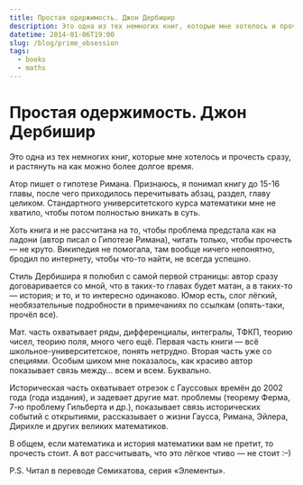 ```yaml
---
title: Простая одержимость. Джон Дербишир
description: Это одна из тех немногих книг, которые мне хотелось и прочесть сразу, и растянуть на как можно более долгое время.
datetime: 2014-01-06T19:00
slug: /blog/prime_obsession
tags:
  - books
  - maths
---
```


# Простая одержимость. Джон Дербишир

Это одна из тех немногих книг, которые мне хотелось и прочесть сразу, и растянуть на как можно более долгое время.

Атор пишет о гипотезе Римана. Признаюсь, я понимал книгу до 15-16 главы, после чего приходилось перечитывать абзац, раздел, главу целиком. Стандартного университетского курса математики мне не хватило, чтобы потом полностью вникать в суть.

Хоть книга и не рассчитана на то, чтобы проблема предстала как на ладони (автор писал о Гипотезе Римана), читать только, чтобы прочесть — не круто. Википедия не помогала, там вообще ничего непонятно, бродил по интернету, чтобы что-то найти, не всегда успешно.

Стиль Дербишира я полюбил с самой первой страницы: автор сразу договаривается со мной, что в таких-то главах будет матан, а в таких-то — история; и то, и то интересно одинаково. Юмор есть, слог лёгкий, необязательные подробности в примечаниях по ссылкам (опять-таки, прочёл все).

Мат. часть охватывает ряды, дифференциалы, интегралы, ТФКП, теорию чисел, теорию поля, много чего ещё. Первая часть книги — всё школьное-университетское, понять нетрудно. Вторая часть уже со специями. Особым шиком мне показалось, как красиво автор показывает связь между… всем и всем. Буквально.

Историческая часть охватывает отрезок с Гауссовых времён до 2002 года (года издания), и задевает другие мат. проблемы (теорему Ферма, 7-ю проблему Гильберта и др.), показывает связь исторических событий с открытиями, рассказывает о жизни Гаусса, Римана, Эйлера, Дирихле и других великих математиков.

В общем, если математика и история математики вам не претит, то прочесть стоит. А вот рассчитывать, что это лёгкое чтиво — не стоит <nobr>:–)</nobr>

P.S. Читал в переводе Семихатова, серия «Элементы».
